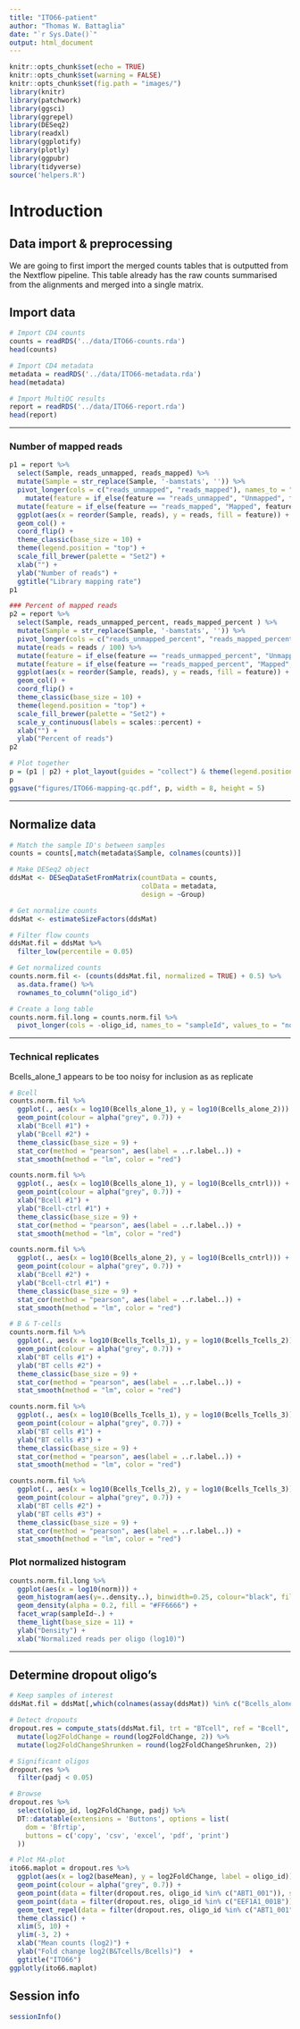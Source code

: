 ```yaml
---
title: "ITO66-patient"
author: "Thomas W. Battaglia"
date: "`r Sys.Date()`"
output: html_document
---
```


```r
knitr::opts_chunk$set(echo = TRUE)
knitr::opts_chunk$set(warning = FALSE)
knitr::opts_chunk$set(fig.path = "images/")
library(knitr)
library(patchwork)
library(ggsci)
library(ggrepel)
library(DESeq2)
library(readxl)
library(ggplotify)
library(plotly)
library(ggpubr)
library(tidyverse)
source('helpers.R')
```

# Introduction

## Data import & preprocessing
We are going to first import the merged counts tables that is outputted from the Nextflow pipeline. This table already has the raw counts summarised from the alignments and merged into a single matrix.

## Import data
```r
# Import CD4 counts
counts = readRDS('../data/ITO66-counts.rda')
head(counts)

# Import CD4 metadata
metadata = readRDS('../data/ITO66-metadata.rda')
head(metadata)

# Import MultiQC results
report = readRDS('../data/ITO66-report.rda')
head(report)
```


----

### Number of mapped reads

```r
p1 = report %>% 
  select(Sample, reads_unmapped, reads_mapped) %>% 
  mutate(Sample = str_replace(Sample, '-bamstats', '')) %>% 
  pivot_longer(cols = c("reads_unmapped", "reads_mapped"), names_to = "feature", values_to = "reads") %>% 
    mutate(feature = if_else(feature == "reads_unmapped", "Unmapped", feature)) %>% 
  mutate(feature = if_else(feature == "reads_mapped", "Mapped", feature)) %>% 
  ggplot(aes(x = reorder(Sample, reads), y = reads, fill = feature)) +
  geom_col() +
  coord_flip() +
  theme_classic(base_size = 10) +
  theme(legend.position = "top") +
  scale_fill_brewer(palette = "Set2") +
  xlab("") +
  ylab("Number of reads") +
  ggtitle("Library mapping rate")
p1

### Percent of mapped reads
p2 = report %>% 
  select(Sample, reads_unmapped_percent, reads_mapped_percent ) %>% 
  mutate(Sample = str_replace(Sample, '-bamstats', '')) %>% 
  pivot_longer(cols = c("reads_unmapped_percent", "reads_mapped_percent"), names_to = "feature", values_to = "reads") %>% 
  mutate(reads = reads / 100) %>% 
  mutate(feature = if_else(feature == "reads_unmapped_percent", "Unmapped", feature)) %>% 
  mutate(feature = if_else(feature == "reads_mapped_percent", "Mapped", feature)) %>% 
  ggplot(aes(x = reorder(Sample, reads), y = reads, fill = feature)) +
  geom_col() +
  coord_flip() +
  theme_classic(base_size = 10) +
  theme(legend.position = "top") +
  scale_fill_brewer(palette = "Set2") +
  scale_y_continuous(labels = scales::percent) +
  xlab("") +
  ylab("Percent of reads")
p2

# Plot together
p = (p1 | p2) + plot_layout(guides = "collect") & theme(legend.position = "bottom")
p
ggsave("figures/ITO66-mapping-qc.pdf", p, width = 8, height = 5)
```



----

## Normalize data

```r
# Match the sample ID's between samples
counts = counts[,match(metadata$Sample, colnames(counts))]

# Make DESeq2 object
ddsMat <- DESeqDataSetFromMatrix(countData = counts,
                                 colData = metadata,
                                 design = ~Group)

# Get normalize counts
ddsMat <- estimateSizeFactors(ddsMat)

# Filter flow counts
ddsMat.fil = ddsMat %>% 
  filter_low(percentile = 0.05)

# Get normalized counts 
counts.norm.fil <- (counts(ddsMat.fil, normalized = TRUE) + 0.5) %>% 
  as.data.frame() %>% 
  rownames_to_column("oligo_id")

# Create a long table 
counts.norm.fil.long = counts.norm.fil %>% 
  pivot_longer(cols = -oligo_id, names_to = "sampleId", values_to = "norm")
```

---

### Technical replicates
Bcells_alone_1 appears to be too noisy for inclusion as as replicate

```r
# Bcell
counts.norm.fil %>% 
  ggplot(., aes(x = log10(Bcells_alone_1), y = log10(Bcells_alone_2))) +
  geom_point(colour = alpha("grey", 0.7)) +
  xlab("Bcell #1") +
  ylab("Bcell #2") +
  theme_classic(base_size = 9) +
  stat_cor(method = "pearson", aes(label = ..r.label..)) +
  stat_smooth(method = "lm", color = "red") 

counts.norm.fil %>% 
  ggplot(., aes(x = log10(Bcells_alone_1), y = log10(Bcells_cntrl))) +
  geom_point(colour = alpha("grey", 0.7)) +
  xlab("Bcell #1") +
  ylab("Bcell-ctrl #1") +
  theme_classic(base_size = 9) +
  stat_cor(method = "pearson", aes(label = ..r.label..)) +
  stat_smooth(method = "lm", color = "red") 

counts.norm.fil %>% 
  ggplot(., aes(x = log10(Bcells_alone_2), y = log10(Bcells_cntrl))) +
  geom_point(colour = alpha("grey", 0.7)) +
  xlab("Bcell #2") +
  ylab("Bcell-ctrl #1") +
  theme_classic(base_size = 9) +
  stat_cor(method = "pearson", aes(label = ..r.label..)) +
  stat_smooth(method = "lm", color = "red") 

# B & T-cells
counts.norm.fil %>% 
  ggplot(., aes(x = log10(Bcells_Tcells_1), y = log10(Bcells_Tcells_2))) +
  geom_point(colour = alpha("grey", 0.7)) +
  xlab("BT cells #1") +
  ylab("BT cells #2") +
  theme_classic(base_size = 9) +
  stat_cor(method = "pearson", aes(label = ..r.label..)) +
  stat_smooth(method = "lm", color = "red") 

counts.norm.fil %>% 
  ggplot(., aes(x = log10(Bcells_Tcells_1), y = log10(Bcells_Tcells_3))) +
  geom_point(colour = alpha("grey", 0.7)) +
  xlab("BT cells #1") +
  ylab("BT cells #3") +
  theme_classic(base_size = 9) +
  stat_cor(method = "pearson", aes(label = ..r.label..)) +
  stat_smooth(method = "lm", color = "red")

counts.norm.fil %>% 
  ggplot(., aes(x = log10(Bcells_Tcells_2), y = log10(Bcells_Tcells_3))) +
  geom_point(colour = alpha("grey", 0.7)) +
  xlab("BT cells #2") +
  ylab("BT cells #3") +
  theme_classic(base_size = 9) +
  stat_cor(method = "pearson", aes(label = ..r.label..)) +
  stat_smooth(method = "lm", color = "red")

```


### Plot normalized histogram
```r
counts.norm.fil.long %>% 
  ggplot(aes(x = log10(norm))) +
  geom_histogram(aes(y=..density..), binwidth=0.25, colour="black", fill="white") +
  geom_density(alpha = 0.2, fill = "#FF6666") +
  facet_wrap(sampleId~.) +
  theme_light(base_size = 11) +
  ylab("Density") +
  xlab("Normalized reads per oligo (log10)") 
```


----

## Determine dropout oligo's
```r
# Keep samples of interest
ddsMat.fil = ddsMat[,which(colnames(assay(ddsMat)) %in% c("Bcells_alone_2", "Bcells_cntrl", "Bcells_Tcells_2", "Bcells_Tcells_1"))]

# Detect dropouts
dropout.res = compute_stats(ddsMat.fil, trt = "BTcell", ref = "Bcell", fitType = "parametric", lfcThreshold = 0.25, alpha = 0.05) %>% 
  mutate(log2FoldChange = round(log2FoldChange, 2)) %>% 
  mutate(log2FoldChangeShrunken = round(log2FoldChangeShrunken, 2)) 

# Significant oligos
dropout.res %>% 
  filter(padj < 0.05)

# Browse
dropout.res %>% 
  select(oligo_id, log2FoldChange, padj) %>% 
  DT::datatable(extensions = 'Buttons', options = list(
    dom = 'Bfrtip',
    buttons = c('copy', 'csv', 'excel', 'pdf', 'print')
  ))

# Plot MA-plot
ito66.maplot = dropout.res %>% 
  ggplot(aes(x = log2(baseMean), y = log2FoldChange, label = oligo_id)) +
  geom_point(colour = alpha("grey", 0.7)) +
  geom_point(data = filter(dropout.res, oligo_id %in% c("ABT1_001")), size = 3, colour = "#efc383") +
  geom_point(data = filter(dropout.res, oligo_id %in% c("EEF1A1_001B")), size = 3, colour = "#efc383") +
  geom_text_repel(data = filter(dropout.res, oligo_id %in% c("ABT1_001", "EEF1A1_001B")), box.padding = 0.5, max.overlaps = Inf, size = 2.5) +
  theme_classic() +
  xlim(5, 10) +
  ylim(-3, 2) +
  xlab("Mean counts (log2)") +
  ylab("Fold change log2(B&Tcells/Bcells)")  +
  ggtitle("ITO66")
ggplotly(ito66.maplot)
```




## Session info
```r
sessionInfo()
```

